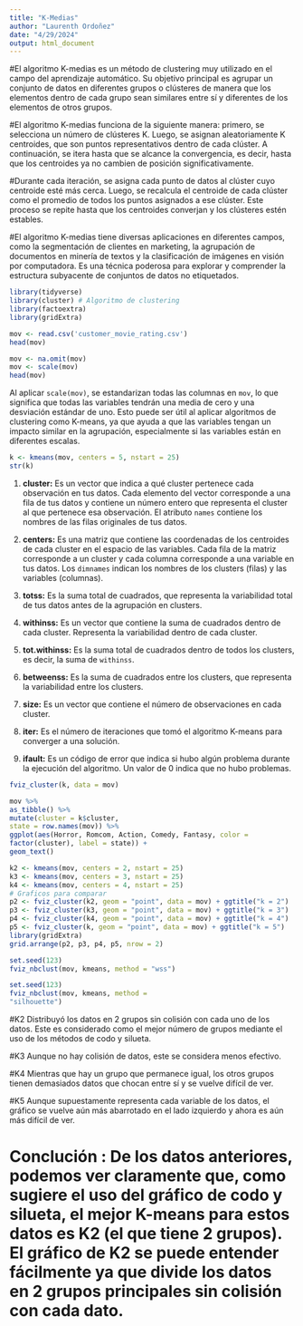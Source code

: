 ---
title: "K-Medias"
author: "Laurenth Ordoñez"
date: "4/29/2024"
output: html_document
---

#El algoritmo K-medias es un método de clustering muy utilizado en el campo del aprendizaje automático. Su objetivo principal es agrupar un conjunto de datos en diferentes grupos o clústeres de manera que los elementos dentro de cada grupo sean similares entre sí y diferentes de los elementos de otros grupos.

#El algoritmo K-medias funciona de la siguiente manera: primero, se selecciona un número de clústeres K. Luego, se asignan aleatoriamente K centroides, que son puntos representativos dentro de cada clúster. A continuación, se itera hasta que se alcance la convergencia, es decir, hasta que los centroides ya no cambien de posición significativamente.

#Durante cada iteración, se asigna cada punto de datos al clúster cuyo centroide esté más cerca. Luego, se recalcula el centroide de cada clúster como el promedio de todos los puntos asignados a ese clúster. Este proceso se repite hasta que los centroides converjan y los clústeres estén estables.

#El algoritmo K-medias tiene diversas aplicaciones en diferentes campos, como la segmentación de clientes en marketing, la agrupación de documentos en minería de textos y la clasificación de imágenes en visión por computadora. Es una técnica poderosa para explorar y comprender la estructura subyacente de conjuntos de datos no etiquetados.

```{r, message=FALSE}
library(tidyverse)
library(cluster) # Algoritmo de clustering 
library(factoextra)
library(gridExtra)

mov <- read.csv('customer_movie_rating.csv')
head(mov)
```

```{r}
mov <- na.omit(mov)
mov <- scale(mov)
head(mov)
```

Al aplicar `scale(mov)`, se estandarizan todas las columnas en `mov`, lo que significa que todas las variables tendrán una media de cero y una desviación estándar de uno. Esto puede ser útil al aplicar algoritmos de clustering como K-means, ya que ayuda a que las variables tengan un impacto similar en la agrupación, especialmente si las variables están en diferentes escalas.

```{r}
k <- kmeans(mov, centers = 5, nstart = 25)
str(k)
```

1.  **cluster:** Es un vector que indica a qué cluster pertenece cada observación en tus datos. Cada elemento del vector corresponde a una fila de tus datos y contiene un número entero que representa el cluster al que pertenece esa observación. El atributo `names` contiene los nombres de las filas originales de tus datos.

2.  **centers:** Es una matriz que contiene las coordenadas de los centroides de cada cluster en el espacio de las variables. Cada fila de la matriz corresponde a un cluster y cada columna corresponde a una variable en tus datos. Los `dimnames` indican los nombres de los clusters (filas) y las variables (columnas).

3.  **totss:** Es la suma total de cuadrados, que representa la variabilidad total de tus datos antes de la agrupación en clusters.

4.  **withinss:** Es un vector que contiene la suma de cuadrados dentro de cada cluster. Representa la variabilidad dentro de cada cluster.

5.  **tot.withinss:** Es la suma total de cuadrados dentro de todos los clusters, es decir, la suma de `withinss`.

6.  **betweenss:** Es la suma de cuadrados entre los clusters, que representa la variabilidad entre los clusters.

7.  **size:** Es un vector que contiene el número de observaciones en cada cluster.

8.  **iter:** Es el número de iteraciones que tomó el algoritmo K-means para converger a una solución.

9.  **ifault:** Es un código de error que indica si hubo algún problema durante la ejecución del algoritmo. Un valor de 0 indica que no hubo problemas.

```{r}
fviz_cluster(k, data = mov)
```

```{r, message=FALSE}
mov %>%
as_tibble() %>%
mutate(cluster = k$cluster,
state = row.names(mov)) %>%
ggplot(aes(Horror, Romcom, Action, Comedy, Fantasy, color =
factor(cluster), label = state)) +
geom_text()
```

```{r}
k2 <- kmeans(mov, centers = 2, nstart = 25)
k3 <- kmeans(mov, centers = 3, nstart = 25)
k4 <- kmeans(mov, centers = 4, nstart = 25)
# Graficos para comparar
p2 <- fviz_cluster(k2, geom = "point", data = mov) + ggtitle("k = 2")
p3 <- fviz_cluster(k3, geom = "point", data = mov) + ggtitle("k = 3")
p4 <- fviz_cluster(k4, geom = "point", data = mov) + ggtitle("k = 4")
p5 <- fviz_cluster(k, geom = "point", data = mov) + ggtitle("k = 5")
library(gridExtra)
grid.arrange(p2, p3, p4, p5, nrow = 2)
```

```{r}
set.seed(123)
fviz_nbclust(mov, kmeans, method = "wss")
```

```{r}
set.seed(123)
fviz_nbclust(mov, kmeans, method =
"silhouette")
```

#K2 Distribuyó los datos en 2 grupos sin colisión con cada uno de los datos. Este es considerado como el mejor número de grupos mediante el uso de los métodos de codo y silueta.

#K3 Aunque no hay colisión de datos, este se considera menos efectivo.

#K4 Mientras que hay un grupo que permanece igual, los otros grupos tienen demasiados datos que chocan entre sí y se vuelve difícil de ver.

#K5 Aunque supuestamente representa cada variable de los datos, el gráfico se vuelve aún más abarrotado en el lado izquierdo y ahora es aún más difícil de ver.

# Conclución : De los datos anteriores, podemos ver claramente que, como sugiere el uso del gráfico de codo y silueta, el mejor K-means para estos datos es K2 (el que tiene 2 grupos). El gráfico de K2 se puede entender fácilmente ya que divide los datos en 2 grupos principales sin colisión con cada dato.
